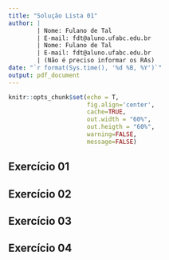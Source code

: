 ```yaml
---
title: "Solução Lista 01"
author: |
        | Nome: Fulano de Tal
        | E-mail: fdt@aluno.ufabc.edu.br
        | Nome: Fulano de Tal
        | E-mail: fdt@aluno.ufabc.edu.br
        | (Não é preciso informar os RAs)
date: "`r format(Sys.time(), '%d %B, %Y')`"
output: pdf_document
---
```


```r
knitr::opts_chunk$set(echo = T,
                      fig.align='center',
                      cache=TRUE,
                      out.width = "60%",
                      out.heigth = "60%",
                      warning=FALSE,
                      message=FALSE)
```

## Exercício 01


## Exercício 02


## Exercício 03


## Exercício 04
